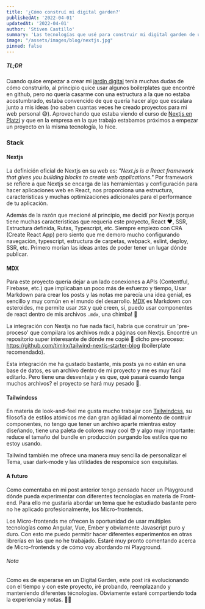 ```yaml
---
title: '¿Cómo construí mi digital garden?'
publishedAt: '2022-04-01'
updatedAt: '2022-04-01'
author: 'Stiven Castillo'
summary: 'Las tecnologías que usé para construir mi digital garden de una manera rápida y sencilla.'
image: "/assets/images/blog/nextjs.jpg"
pinned: false
---
```


##### TL;DR

Cuando quice empezar a crear mi [jardín digital](/blog/what-is-digital-gardens) tenía muchas dudas de cómo construirlo, al principio
quice usar algunos boilerplates que encontré en github, pero no quería casarme con una estructura a la que no estaba acostumbrado,
estaba convencido de que quería hacer algo que escalara junto a mis ideas (no saben cuantas veces he creado proyectos para mi web personal 😅).
Aprovechando que estaba viendo el curso de [Nextjs en Platzi](https://platzi.com/cursos/next/) y que en la empresa en la que trabajo
estabamos próximos a empezar un proyecto en la misma tecnología, lo hice.

### Stack

#### Nextjs

La definición oficial de Nextjs en su web es: _"Next.js is a React framework that gives you building blocks to create web applications."_
Por framework se refiere a que Nextjs se encarga de las herramientas y configuración para hacer aplicaciones web en React, nos
proporciona una estructura, caracteristicas y muchas optimizaciones adicionales para el performance de tu aplicación.

Además de la razón que mecioné al principio, me decidí por Nextjs porque tiene muchas caracteristicas que requería este proyecto, React ❤️, SSR,
Estructura definida, Rutas, Typescript, etc. Siempre empiezo con CRA (Create React App) pero siento que me demoro mucho configurando navegación,
typescript, estructura de carpetas, webpack, eslint, deploy, SSR, etc. Primero morían las ideas antes de poder tener un lugar dónde publicar.

#### MDX

Para este proyecto quería dejar a un lado conexiones a APIs (Contentful, Firebase, etc.) que implicaban un poco más de esfuerzo y tiempo,
Usar Markdown para crear los posts y las notas me parecía una idea genial, es sencillo y muy común en el mundo del desarrollo. [MDX](https://mdxjs.com) es Markdown con esteroides,
me permite usar `JSX` y qué creen, si, puedo usar componentes de react dentro de mis archivos `.mdx`, una chimba! 🤘

La integración con Nextjs no fue nada fácil, habría que construir un 'pre-proceso' que compilara los archivos mdx a páginas con Nextjs. Encontré un repositorio
super interesante de dónde me copié 🙈 dicho pre-proceso: https://github.com/timlrx/tailwind-nextjs-starter-blog (boilerplate recomendado).

Esta integración me ha gustado bastante, mis posts ya no están en una base de datos, es un archivo dentro de mi proyecto y me es muy fácil editarlo.
Pero tiene una desventaja y es que, qué pasará cuando tenga muchos archivos? el proyecto se hará muy pesado 🤔.

#### Tailwindcss

En materia de look-and-feel me gusta mucho trabajar con [Tailwindcss](tailwindcss.com/), su filosofía de estilos atómicos me dan gran agilidad al momento de contruir componentes,
no tengo que tener un archivo aparte mientras estoy diseñando, tiene una paleta de colores muy cool 😎 y algo muy importante: reduce el tamaño del bundle en producción
purgando los estilos que no estoy usando.

Tailwind también me ofrece una manera muy sencilla de personalizar el Tema, usar dark-mode y las utilidades de responsice son exquisitas.

#### A futuro

Como comentaba en mi post anterior tengo pensado hacer un Playground dónde pueda experimentar con diferentes tecnologías en materia de Front-end. Para ello
me gustaría abordar un tema que he estudiado bastante pero no he aplicado profesionalmente, los Micro-frontends.

Los Micro-frontends me ofrecen la oportunidad de usar multiples tecnologías como Angular, Vue, Ember y obviamente Javascript puro y duro. Con esto
me puedo permitir hacer diferentes experimentos en otras librerías en las que no he trabajado. Estaré muy pronto comentando acerca de Micro-frontends y de
cómo voy abordando mi Playground.

###### Nota

Como es de esperarse en un Digital Garden, este post irá evolucionando con el tiempo y con este proyecto, iré probando, reemplazando y manteniendo diferentes técnologias. Obviamente estaré
compartiendo toda la experiencia y notas. 💪🏻